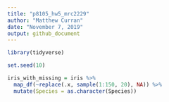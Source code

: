 ```yaml
---
title: "p8105_hw5_mrc2229"
author: "Matthew Curran"
date: "November 7, 2019"
output: github_document
---
```


```r
library(tidyverse)

set.seed(10)

iris_with_missing = iris %>% 
  map_df(~replace(.x, sample(1:150, 20), NA)) %>%
  mutate(Species = as.character(Species))
```